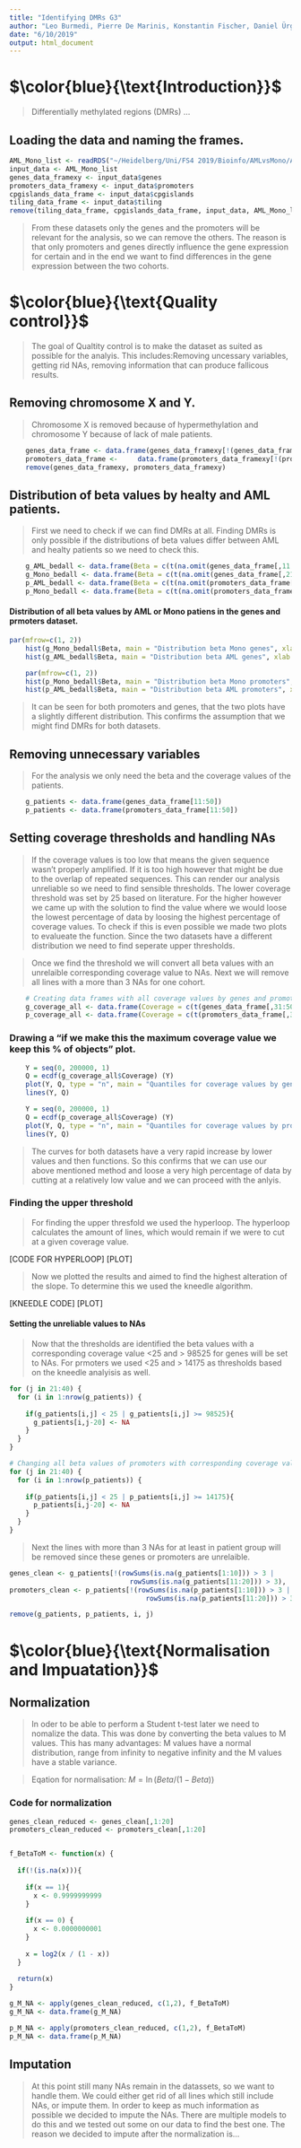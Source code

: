 ```yaml
---
title: "Identifying DMRs G3"
author: "Leo Burmedi, Pierre De Marinis, Konstantin Fischer, Daniel Ürge"
date: "6/10/2019"
output: html_document
---
```


# $\color{blue}{\text{Introduction}}$

> Differentially methylated regions (DMRs) ... 

## Loading the data and naming the frames.
```r
AML_Mono_list <- readRDS("~/Heidelberg/Uni/FS4 2019/Bioinfo/AMLvsMono/AML_Mono_list.RDS")
input_data <- AML_Mono_list
genes_data_framexy <- input_data$genes
promoters_data_framexy <- input_data$promoters
cpgislands_data_frame <- input_data$cpgislands
tiling_data_frame <- input_data$tiling
remove(tiling_data_frame, cpgislands_data_frame, input_data, AML_Mono_list)
```

> From these datasets only the genes and the promoters will be relevant for the analysis, so we can remove the others. The reason is that only promoters and genes  directly influence the gene expression for certain and in the end we want to find differences in the gene expression between the two cohorts.   

# $\color{blue}{\text{Quality control}}$

> The goal of Qualtity control is to make the dataset as suited as possible for the analyis. This includes:Removing uncessary variables, getting rid NAs, removing information that can produce fallicous results.

## Removing chromosome X and Y.

> Chromosome X is removed because of hypermethylation and chromosome Y because of lack of male patients.

```r
    genes_data_frame <- data.frame(genes_data_framexy[!(genes_data_framexy$Chromosome == "chrX" | genes_data_framexy$Chromosome == "chrY"),])
    promoters_data_frame <-     data.frame(promoters_data_framexy[!(promoters_data_framexy$Chromosome == "chrX" | promoters_data_framexy$Chromosome == "chrY"),])
    remove(genes_data_framexy, promoters_data_framexy)
```

## Distribution of beta values by healty and AML patients.

> First we need to check if we can find DMRs at all. Finding DMRs is only possible if the distributions of beta values differ between AML and healty patients so we need to check this.  

```r
    g_AML_bedall <- data.frame(Beta = c(t(na.omit(genes_data_frame[,11:20]))))
    g_Mono_bedall <- data.frame(Beta = c(t(na.omit(genes_data_frame[,21:30]))))
    p_AML_bedall <- data.frame(Beta = c(t(na.omit(promoters_data_frame[,11:20]))))
    p_Mono_bedall <- data.frame(Beta = c(t(na.omit(promoters_data_frame[,21:30]))))
```

#### Distribution of all beta values by AML or Mono patiens in the genes and prmoters dataset.
```r
par(mfrow=c(1, 2))    
    hist(g_Mono_bedall$Beta, main = "Distribution beta Mono genes", xlab = "beta value", col = "forestgreen", breaks = 50, ylim = c(0, 80000))
    hist(g_AML_bedall$Beta, main = "Distribution beta AML genes", xlab = "beta value", col = "red", breaks = 50)
```  

```r
    par(mfrow=c(1, 2))    
    hist(p_Mono_bedall$Beta, main = "Distribution beta Mono promoters", xlab = "beta value", col = "forestgreen", breaks = 50, ylim = c(0, 80000))
    hist(p_AML_bedall$Beta, main = "Distribution beta AML promoters", xlab = "beta value", col = "red", breaks = 50)
```  

> It can be seen for both promoters and genes, that the two plots have a slightly different distribution. This confirms the assumption that we might find DMRs for both datasets. 

## Removing unnecessary variables

> For the analysis we only need the beta and the coverage values of the patients.

```r
    g_patients <- data.frame(genes_data_frame[11:50])
    p_patients <- data.frame(promoters_data_frame[11:50])
```

## Setting coverage thresholds and handling NAs

> If the coverage values is too low that means the given sequence wasn't properly amplified. If it is too high however that might be due to the overlap of repeated sequences.  This can render our analysis unreliable so we need to find sensible thresholds. The lower coverage threshold was set by 25 based on literature. For the higher however we came up with the solution to find the value where we would loose the lowest percentage of data by loosing the highest percentage of coverage values. To check if this is even possible we made two plots to evalueate the function. Since the two datasets have a different distribution we need to find seperate upper thresholds.

> Once we find the threshold we will convert all beta values with an unrelaible corresponding coverage value to NAs. Next we will remove all lines with a more than 3 NAs for one cohort.

```r
    # Creating data frames with all coverage values by genes and promoters
    g_coverage_all <- data.frame(Coverage = c(t(genes_data_frame[,31:50])))
    p_coverage_all <- data.frame(Coverage = c(t(promoters_data_frame[,31:50])))
```

### Drawing a "if we make this the maximum coverage value we keep this % of objects" plot.

```r
    Y = seq(0, 200000, 1)
    Q = ecdf(g_coverage_all$Coverage) (Y)
    plot(Y, Q, type = "n", main = "Quantiles for coverage values by genes", xlab = "Coverage value", ylab = "Quantile")
    lines(Y, Q)
```


```r
    Y = seq(0, 200000, 1)
    Q = ecdf(p_coverage_all$Coverage) (Y)
    plot(Y, Q, type = "n", main = "Quantiles for coverage values by promoters", xlab = "Coverage value", ylab = "Quantile")
    lines(Y, Q)
```

> The curves for both datasets have a very rapid increase by lower values and then  functions. So this confirms that we can use our above mentioned method and loose a very high percentage of data by cutting at a relatively low value and we can proceed with the anlyis. 

### Finding the upper threshold

> For finding the upper thresfold we used the hyperloop. The hyperloop calculates the amount of lines, which would remain if we were to cut at a given coverage value. 

[CODE FOR HYPERLOOP]
[PLOT]

> Now we plotted the results and aimed to find the highest alteration of the slope. To determine this we used the kneedle algorithm. 

[KNEEDLE CODE]
[PLOT]

#### Setting the unreliable values to NAs
> Now that the thresholds are identified the beta values with a corresponding  coverage value <25 and > 98525 for genes will be set to NAs. For prmoters we used <25 and > 14175 as thresholds based on the kneedle analyisis as well.

```r
for (j in 21:40) {
  for (i in 1:nrow(g_patients)) {
    
    if(g_patients[i,j] < 25 | g_patients[i,j] >= 98525){
      g_patients[i,j-20] <- NA
    }
  }
}

# Changing all beta values of promoters with corresponding coverage value <25 into NA (due to paper) and > 14175 into NA (due to kneedle analysis)
for (j in 21:40) {
  for (i in 1:nrow(p_patients)) {
    
    if(p_patients[i,j] < 25 | p_patients[i,j] >= 14175){
      p_patients[i,j-20] <- NA
    }
  }
}
```

> Next the lines with more than 3 NAs for at least in patient group will be removed since these genes or promoters are unrelaible. 

```r
genes_clean <- g_patients[!(rowSums(is.na(g_patients[1:10])) > 3 | 
                              rowSums(is.na(g_patients[11:20])) > 3),  ]
promoters_clean <- p_patients[!(rowSums(is.na(p_patients[1:10])) > 3 | 
                                  rowSums(is.na(p_patients[11:20])) > 3),  ]

remove(g_patients, p_patients, i, j)
```

# $\color{blue}{\text{Normalisation and Impuatation}}$

## Normalization 
> In oder to be able to perform a Student t-test later we need to nomalize the data. This was done by converting the beta values to M values. This has many advantages: M values have a normal distribution, range from infinity to negative infinity and the M values have a stable variance. 

> Eqation for normalisation:  $M = \ln(Beta/(1-Beta))$ 

### Code for normalization
```r
genes_clean_reduced <- genes_clean[,1:20]
promoters_clean_reduced <- promoters_clean[,1:20]


f_BetaToM <- function(x) {
  
  if(!(is.na(x))){
    
    if(x == 1){
      x <- 0.9999999999
    }
    
    if(x == 0) {
      x <- 0.0000000001
    }
    
    x = log2(x / (1 - x))
  }
  
  return(x)
}

g_M_NA <- apply(genes_clean_reduced, c(1,2), f_BetaToM)
g_M_NA <- data.frame(g_M_NA)

p_M_NA <- apply(promoters_clean_reduced, c(1,2), f_BetaToM)
p_M_NA <- data.frame(p_M_NA)
```

## Imputation
> At this point still many NAs remain in the datassets, so we want to handle them. We could either get rid of all lines which still include NAs, or impute them. In order to keep as much information as possible we decided to impute the NAs. There are multiple models to do this and we tested out some on our data to find the best one. The reason we decided to impute after the normalization is...

